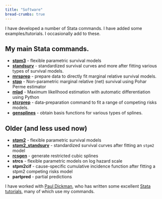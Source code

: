 ```yaml
---
title: "Software"
bread-crumbs: true
---
```


I have developed a number of Stata commands. I have added some examples/tutorials.
I occasionally add to these.

## My main Stata commands.

- [**stpm3**](software/stpm3.qmd) - flexible parametric survival models
- [**standsurv**](software/standsurv.qmd) - standardized survival curves and more after fitting various types of survival models.
- [**mrsprep**](software/mrsprep.qmd) - prepare data to directly fit marginal relative survival models.
- [**stpp**](software/stpp.qmd) - Non-parametric marginal relative (net) survival using Pohar Perme estimator
- [**mlad**](software/mlad.qmd) - Maximum likelIhood estimation with automatic differentiation using Python
- [**stcrprep**](software/stcrprep.qmd) - data-preparation command to fit a range of competing risks models.
- [**gensplines**](software/gensplines.qmd) - obtain basis functions for various types of splines.

## Older (and less used now)


- [**stpm2**](/software/stpm2/) - flexible parametric survival models
- [**stpm2_standsurv**](/software/stpm2_standsurv) - standardized survival curves after fitting an `stpm2` model
- [**rcsgen**](/software/rcsgen)  - generate restricted cubic splines
- **strcs** - flexible parametric models on log hazard scale
- **stpm2cif** - cause-specific cumulative incidence function after fitting a stpm2 competing risks model
- **partpred** - partial predictions


I have worked with [Paul Dickman](http://pauldickman.com/), who has written some excellent [Stata tutorials](http://pauldickman.com/software/stata/), many of which use my commands.